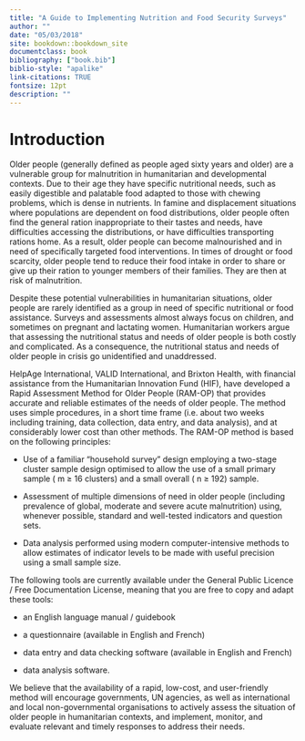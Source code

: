 ```yaml
--- 
title: "A Guide to Implementing Nutrition and Food Security Surveys"
author: ""
date: "05/03/2018"
site: bookdown::bookdown_site
documentclass: book
bibliography: ["book.bib"]
biblio-style: "apalike"
link-citations: TRUE
fontsize: 12pt
description: ""
---
```


# Introduction

Older people (generally defined as people aged sixty years and older) are a vulnerable group for malnutrition in humanitarian and developmental contexts. Due to their age they have specific nutritional needs, such as easily digestible and palatable food adapted to those with chewing problems, which is dense in nutrients. In famine and displacement situations where populations are dependent on food distributions, older people often find the general ration inappropriate to their tastes and needs, have difficulties accessing the distributions, or have difficulties transporting rations home. As a result, older people can become malnourished and in need of specifically targeted food interventions. In times of drought or food scarcity, older people tend to reduce their food intake in order to share or give up their ration to younger members of their families. They are then at risk of malnutrition.

Despite these potential vulnerabilities in humanitarian situations, older people are rarely identified as a group in need of specific nutritional or food assistance. Surveys and assessments almost always focus on children, and sometimes on pregnant and lactating women. Humanitarian workers argue that assessing the nutritional status and needs of older people is both costly and complicated. As a consequence, the nutritional status and needs of older people in crisis go unidentified and unaddressed.

HelpAge International, VALID International, and Brixton Health, with financial assistance from the Humanitarian Innovation Fund (HIF), have developed a Rapid Assessment Method for Older People (RAM-OP) that provides accurate and reliable estimates of the needs of older people. The method uses simple procedures, in a short time frame (i.e. about two weeks including training, data collection, data entry, and data analysis), and at considerably lower cost than other methods. The RAM-OP method is based on the following principles:

* Use of a familiar “household survey” design employing a two-stage cluster sample design optimised to allow the use of a small primary sample ( m ≥ 16 clusters) and a small overall ( n ≥ 192) sample.

* Assessment of multiple dimensions of need in older people (including prevalence of global, moderate and severe acute malnutrition) using, whenever possible, standard and well-tested indicators and question sets.
* Data analysis performed using modern computer-intensive methods to allow estimates of indicator levels to be made with useful precision using a small sample size.

The following tools are currently available under the General Public Licence / Free Documentation License, meaning that you are free to copy and adapt these tools:

* an English language manual / guidebook

* a questionnaire (available in English and French)

* data entry and data checking software (available in English and French)

* data analysis software.

We believe that the availability of a rapid, low-cost, and user-friendly method will encourage governments, UN agencies, as well as international and local non-governmental organisations to actively assess the situation of older people in humanitarian contexts, and implement, monitor, and evaluate relevant and timely responses to address their needs.
